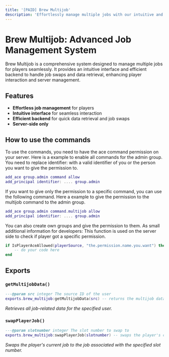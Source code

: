```yaml
---
title: '[PAID] Brew Multijob'
description: 'Effortlessly manage multiple jobs with our intuitive and efficient multijob system, designed for seamless player interaction.'
---
```


# Brew Multijob: Advanced Job Management System

Brew Multijob is a comprehensive system designed to manage multiple jobs for players seamlessly. It provides an intuitive interface and efficient backend to handle job swaps and data retrieval, enhancing player interaction and server management.

## Features

- **Effortless job management** for players
- **Intuitive interface** for seamless interaction
- **Efficient backend** for quick data retrieval and job swaps
- **Server-side only**

## How to use the commands

To use the commands, you need to have the ace command permission on your server.
Here is a example to enable all commands for the admin group. 
You need to replace identifier: with a valid identifier of you or the person you want to give the permission to.

```lua
add_ace group.admin command allow
add_principal identifier: .... group.admin
```

If you want to give only the permission to a specific command, you can use the following command.
Here a example to give the permission to the multijob command to the admin group.

```lua
add_ace group.admin command.multijob allow
add_principal identifier: .... group.admin
```

You can also create own groups and give the permission to them.
As small additional information for developers: This function is used on the server side to check if player got a specific permission.

```lua
if IsPlayerAceAllowed(playerSource, "the.permission.name.you.want") then
    -- do your code here
end
```


## Exports

### `getMultijobData()`

```lua
---@param src integer The source ID of the user
exports.brew_multijob:getMultijobData(src) -- returns the multijob data for the user
```
*Retrieves all job-related data for the specified user.*

### `swapPlayerJob()`

```lua
---@param slotnumber integer The slot number to swap to
exports.brew_multijob:swapPlayerJob(slotnumber) -- swaps the player's current job to the specified slot
```
*Swaps the player's current job to the job associated with the specified slot number.*